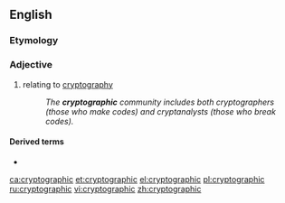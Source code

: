 ==English==

===Etymology===
{{suffix|cryptography|ic|lang=en}}

===Adjective===
{{en-adj|-}}

# relating to [[cryptography]]
#: ''The '''cryptographic''' community includes both cryptographers (those who make codes) and cryptanalysts (those who break codes).''

====Derived terms====
* {{l|en|cryptographic key}}

[[ca:cryptographic]]
[[et:cryptographic]]
[[el:cryptographic]]
[[pl:cryptographic]]
[[ru:cryptographic]]
[[vi:cryptographic]]
[[zh:cryptographic]]